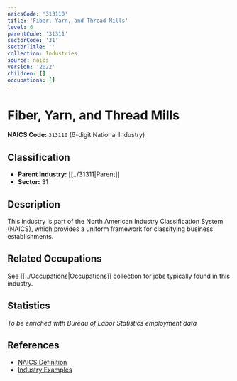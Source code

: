 ```yaml
---
naicsCode: '313110'
title: 'Fiber, Yarn, and Thread Mills'
level: 6
parentCode: '31311'
sectorCode: '31'
sectorTitle: ''
collection: Industries
source: naics
version: '2022'
children: []
occupations: []
---
```

# Fiber, Yarn, and Thread Mills

**NAICS Code:** `313110` (6-digit National Industry)

## Classification

- **Parent Industry:** [[../31311|Parent]]
- **Sector:** 31

## Description

This industry is part of the North American Industry Classification System (NAICS), which provides a uniform framework for classifying business establishments.

## Related Occupations

See [[../Occupations|Occupations]] collection for jobs typically found in this industry.

## Statistics

*To be enriched with Bureau of Labor Statistics employment data*

## References

- [NAICS Definition](https://www.census.gov/naics/)
- [Industry Examples](https://www.census.gov/naics/2022NAICS/)
